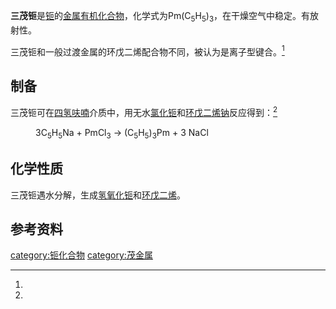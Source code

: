 {{chembox
| verifiedrevid = 
|   Name = 三茂钷
|   ImageFile = Pm(C5H5)3.png
|   ImageName = 
|   OtherNames = 三(环戊二烯基)钷
|   IUPACName = 
| Section1 = {{Chembox Identifiers
|   ChemSpiderID_Ref = {{chemspidercite|correct|chemspider}}
| ChemSpiderID = 
| PubChem = 
| InChI =
| InChIKey =
| SMILES = c1ccc[cH-]1.c2ccc[cH-]2.c3ccc[cH-]3.[Pm+3]
| StdInChI_Ref = {{stdinchicite|correct|chemspider}}
| StdInChI =
| StdInChIKey_Ref = {{stdinchicite|correct|chemspider}}
| StdInChIKey = 
| CASNo = 112341-23-8
| CASNo_Ref = {{Cascite|correct|CAS}}
  }}
| Section2 = {{Chembox Properties
|   Formula = Pm(C<sub>5</sub>H<sub>5</sub>)<sub>3</sub>
|   MolarMass = 340.285
|   Appearance = 黄色至橙色固体<ref name=wj>《无机化学丛书》. 第七卷 钪 稀土元素. 易宪武 等主编. 科学出版社. 2.3.7 稀土元素有机化合物. P<sub>260~261</sub>. 1.π络合物</ref>
|   Density = 
|   MeltingPt = 
|   BoilingPt = 145~260℃<br />（10<sup>-3</sup>~10<sup>-4</sup>mmHg，升华）
|   Solubility = 
|   Solvent =
|   SolubleOther = 
  }}
| Section7 = {{Chembox Hazards
|  EUHazardSymbol =
|  RPhrases =
|  SPhrases =
|  FlashPt = 
|  pKa = 
|  pKb = 
|  EUClass =
|  EUIndex = 
|  MainHazards = 
|  NFPA-H = 
|  NFPA-F = 
|  NFPA-R = 
|  NFPA-O = 
|  RSPhrases = 
|  Autoignition = 
|  ExploLimits = 
|  PEL = 
  }}
| Section8 = {{Chembox Related
|   Function = 
|   OtherFunctn = 
|   OtherAnions = 
|   OtherCations = 
|   OtherCpds = [[环戊二烯|环戊二烯]]
  }}
}}
'''三茂钷'''是[[钷|钷]]的[[金属有机化合物|金属有机化合物]]，化学式为Pm(C<sub>5</sub>H<sub>5</sub>)<sub>3</sub>，在干燥空气中稳定。有放射性。

三茂钷和一般过渡金属的环戊二烯配合物不同，被认为是离子型键合。<ref name=wj />

==制备==
三茂钷可在[[四氢呋喃|四氢呋喃]]介质中，用无水[[氯化钷|氯化钷]]和[[环戊二烯钠|环戊二烯钠]]反应得到：<ref name=wj />
: 3C<sub>5</sub>H<sub>5</sub>Na + PmCl<sub>3</sub> → (C<sub>5</sub>H<sub>5</sub>)<sub>3</sub>Pm + 3 NaCl
==化学性质==
三茂钷遇水分解，生成[[氢氧化钷|氢氧化钷]]和[[环戊二烯|环戊二烯]]。
==参考资料==
{{reflist}}

{{茂金属}}
[[category:钷化合物|category:钷化合物]]
[[category:茂金属|category:茂金属]]